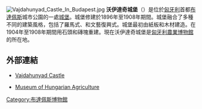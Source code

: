 [[File:Vajdahunyad_Castle_In_Budapest.jpg|thumb]]
'''沃伊達奇城堡'''（{{Lang-hu|Vajdahunyad vára}}）是位於[[匈牙利|匈牙利]]首都[[布達佩斯|布達佩斯]]城市公園的一處[[城堡|城堡]]。城堡修建於1896年至1908年期間。城堡融合了多種不同的建築風格，包括了羅馬式、和文藝復興式。城堡最初由紙板和木材建造。在1904年至1908年期間用石頭和磚塊重建。現在沃伊達奇城堡是[[匈牙利農業博物館|匈牙利農業博物館]]的所在地。

==外部連結==
{{Commons category|Vajdahunyad castle (Budapest)}}
*{{en icon}} [http://www.vajdahunyadcastle.com/ Vajdahunyad Castle] {{Wayback|url=http://www.vajdahunyadcastle.com/ |date=20201101070532 }}
*{{hu icon}} [http://www.mezogazdasagimuzeum.hu Museum of Hungarian Agriculture] {{Wayback|url=http://www.mezogazdasagimuzeum.hu/ |date=20110303231410 }}
{{coord|47|30|55|N|19|4|55|E|region:HU_type:landmark|display=title}}

[[Category:布達佩斯博物館|Category:布達佩斯博物館]]